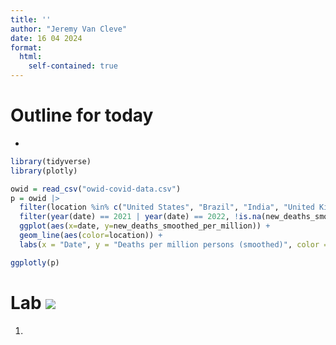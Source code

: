 ```yaml
---
title: ''
author: "Jeremy Van Cleve"
date: 16 04 2024
format: 
  html:
    self-contained: true
---
```

  

# Outline for today

- 

```r
library(tidyverse)
library(plotly)
```

```r
owid = read_csv("owid-covid-data.csv")
p = owid |> 
  filter(location %in% c("United States", "Brazil", "India", "United Kingdom", "Sweden")) |>
  filter(year(date) == 2021 | year(date) == 2022, !is.na(new_deaths_smoothed_per_million)) |>
  ggplot(aes(x=date, y=new_deaths_smoothed_per_million)) +
  geom_line(aes(color=location)) + 
  labs(x = "Date", y = "Deaths per million persons (smoothed)", color = "State")

ggplotly(p)
```


# Lab ![](assets/beaker.png)

1.  